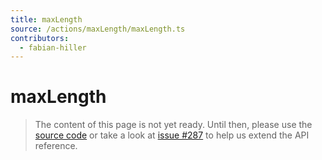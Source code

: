 ```yaml
---
title: maxLength
source: /actions/maxLength/maxLength.ts
contributors:
  - fabian-hiller
---
```


# maxLength

> The content of this page is not yet ready. Until then, please use the [source code](https://github.com/fabian-hiller/valibot/blob/main/library/src/actions/maxLength/maxLength.ts) or take a look at [issue #287](https://github.com/fabian-hiller/valibot/issues/287) to help us extend the API reference.
